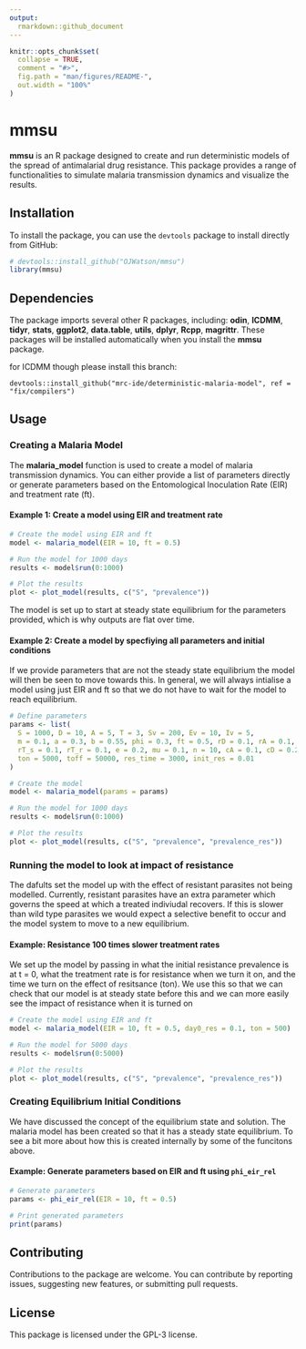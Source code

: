 ```yaml
---
output:
  rmarkdown::github_document
---
```


<!-- README.md is generated from README.Rmd. Please edit that file -->

```r
knitr::opts_chunk$set(
  collapse = TRUE,
  comment = "#>",
  fig.path = "man/figures/README-",
  out.width = "100%"
)
```

# mmsu

**mmsu** is an R package designed to create and run deterministic models of the spread of antimalarial drug resistance. This package provides a range of functionalities to simulate malaria transmission dynamics and visualize the results.

## Installation

To install the package, you can use the `devtools` package to install directly from GitHub:

```r
# devtools::install_github("OJWatson/mmsu")
library(mmsu)
```

## Dependencies

The package imports several other R packages, including: **odin**, **ICDMM**, **tidyr**, **stats**, **ggplot2**, **data.table**, **utils**, **dplyr**, **Rcpp**, **magrittr**. These packages will be installed automatically when you install the **mmsu** package.

for ICDMM though please install this branch:

`devtools::install_github("mrc-ide/deterministic-malaria-model", ref = "fix/compilers")`

## Usage

### Creating a Malaria Model

The **malaria_model** function is used to create a model of malaria transmission dynamics. You can either provide a list of parameters directly or generate parameters based on the Entomological Inoculation Rate (EIR) and treatment rate (ft).

#### Example 1: Create a model using EIR and treatment rate

```r
# Create the model using EIR and ft
model <- malaria_model(EIR = 10, ft = 0.5)

# Run the model for 1000 days
results <- model$run(0:1000)

# Plot the results
plot <- plot_model(results, c("S", "prevalence"))
```

The model is set up to start at steady state equilibrium for the parameters provided, 
which is why outputs are flat over time.

#### Example 2: Create a model by specfiying all parameters and initial conditions 

If we provide parameters that are not the steady state equilibrium the model will then 
be seen to move towards this. In general, we will always intialise a model using just EIR
and ft so that we do not have to wait for the model to reach equilibrium. 

```r

# Define parameters
params <- list(
  S = 1000, D = 10, A = 5, T = 3, Sv = 200, Ev = 10, Iv = 5,
  m = 0.1, a = 0.3, b = 0.55, phi = 0.3, ft = 0.5, rD = 0.1, rA = 0.1,
  rT_s = 0.1, rT_r = 0.1, e = 0.2, mu = 0.1, n = 10, cA = 0.1, cD = 0.2, cT = 0.3,
  ton = 5000, toff = 50000, res_time = 3000, init_res = 0.01
)

# Create the model
model <- malaria_model(params = params)

# Run the model for 1000 days
results <- model$run(0:1000)

# Plot the results
plot <- plot_model(results, c("S", "prevalence", "prevalence_res"))
```

### Running the model to look at impact of resistance

The dafults set the model up with the effect of resistant parasites not being modelled. Currently, 
resistant parasites have an extra parameter which governs the speed at which a treated indiviudal 
recovers. If this is slower than wild type parasites we would expect a selective benefit to occur 
and the model system to move to a new equilibrium. 

#### Example: Resistance 100 times slower treatment rates

We set up the model by passing in what the initial resistance prevalence is at t = 0, 
what the treatment rate is for resistance when we turn it on, and the time we turn on the 
effect of resitsance (ton). We use this so that we can check that our model is at steady state
before this and we can more easily see the impact of resistance when it is turned on

```r

# Create the model using EIR and ft
model <- malaria_model(EIR = 10, ft = 0.5, day0_res = 0.1, ton = 500)

# Run the model for 5000 days
results <- model$run(0:5000)

# Plot the results
plot <- plot_model(results, c("S", "prevalence", "prevalence_res"))
```

### Creating Equilibrium Initial Conditions

We have discussed the concept of the equilibrium state and solution. The malaria model has been created so that it has a steady state equilibrium. To see a bit more about how this is created internally by some of the funcitons above.

#### Example: Generate parameters based on EIR and ft using `phi_eir_rel`

```r
# Generate parameters
params <- phi_eir_rel(EIR = 10, ft = 0.5)

# Print generated parameters
print(params)
```

## Contributing

Contributions to the package are welcome. You can contribute by reporting issues, suggesting new features, or submitting pull requests.

## License

This package is licensed under the GPL-3 license.


